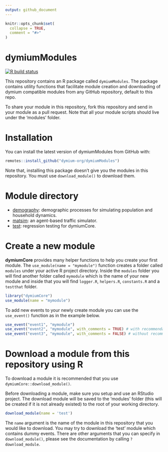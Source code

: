 ```yaml
---
output: github_document
---
```


<!-- README.md is generated from README.Rmd. Please edit that file -->

```r
knitr::opts_chunk$set(
  collapse = TRUE,
  comment = "#>"
)
```

# dymiumModules

<!-- badges: start -->
[![R build status](https://github.com/dymium-org/dymiumModules/workflows/R-CMD-check/badge.svg)](https://github.com/dymium-org/dymiumModules/actions)
<!-- badges: end -->

This repository contains an R package called `dymiumModules`. The package contains utility functions that facilitate module creation and downloading of dymium compatible modules from any GitHub repository, default to this repo.

To share your module in this repository, fork this repository and send in your module as a pull request. Note that all your module scripts should live under the 'modules' folder. 

# Installation

You can install the latest version of dymiumModules from GitHub with:

```r
remotes::install_github("dymium-org/dymiumModules")
```

Note that, installing this package doesn't give you the modules in this repository. You must use `download_module()` to download them.

# Module directory

- [demography](https://github.com/dymium-org/dymiumModules/tree/master/modules/demography): demographic processes for simulating population and household dynamics.
- [matsim](https://github.com/dymium-org/dymiumModules/tree/master/modules/matsim): an agent-based traffic simulator.
- [test](https://github.com/dymium-org/dymiumModules/tree/master/modules/test): regression testing for dymiumCore.

# Create a new module

__dymiumCore__ provides many helper functions to help you create your first module.
The `use_module(name = "mymodule")` function creates a folder called `modules` 
under your active R project directory. Inside the `modules` folder you will find
another folder called `mymodule` which is the name of your new module and inside
that you will find `logger.R`, `helpers.R`, `constants.R` and a `testthat` folder.

```r
library("dymiumCore")
use_module(name = "mymodule")
```

To add new events to your newly create module you can use the `use_event()` function
as in the example below.

```r
use_event("event1", "mymodule")
use_event("event2", "mymodule", with_comments = TRUE) # with recommendations
use_event("event3", "mymodule", with_comments = FALSE) # without recommendations
```

# Download a module from this repository using R

To download a module it is recommended that you use `dymiumCore::download_module()`. 

Before downloading a module, make sure you setup and use an RStudio project. The 
download module will be saved to the 'modules' folder (this will be created if it 
is not already existed) to the root of your working directory. 

```r
download_module(name = 'test')
```

The `name` argument is the name of the module in this repository that you would like to
download. You may try to download the 'test' module which contains dummy events. 
There are other arguments that you can specify in `download_module()`, please see 
the documentation by calling `?download_module`.
